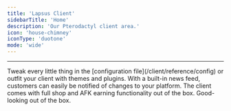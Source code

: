 ```yaml
---
title: 'Lapsus Client'
sidebarTitle: 'Home'
description: 'Our Pterodactyl client area.'
icon: 'house-chimney'
iconType: 'duotone'
mode: 'wide'
---
```


<CardGroup cols={2}>
  <Card title="Quickstart" icon="rocket-launch" iconType="duotone" href="/client/quickstart" horizontal></Card>
  <Card title="Installation" icon="wrench" iconType="duotone" href="/client/installation" horizontal></Card>
  <Card title="Configuration" icon="file-pen" iconType="duotone" href="/client/reference/config" horizontal></Card>
  <Card title="OS Support" icon="badge-check" iconType="duotone" href="/client/reference/os-support" horizontal></Card>
</CardGroup>

-------

<CardGroup cols={2}>
  <Card title="Customizeable" icon="screwdriver-wrench" iconType="duotone">
    Tweak every little thing in the [configuration file](/client/reference/config) or outfit your client with themes and plugins.
  </Card>
    <Card title="Informative" icon="square-exclamation" iconType="duotone">
    With a built-in news feed, customers can easily be notified of changes to your platform.
  </Card>
  <Card title="Monetizeable" icon="circle-dollar" iconType="duotone">
     The client comes with full shop and AFK earning functionality out of the box.
  </Card>
  <Card title="Beautiful" icon="sparkles" iconType="duotone">
    Good-looking out of the box.
  </Card>
</CardGroup>
